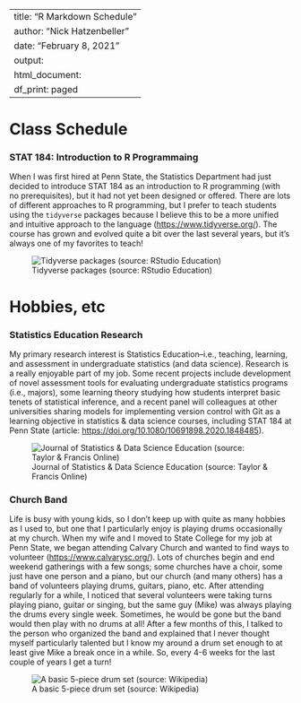   
---
title: "R Markdown Schedule"
author: "Nick Hatzenbeller"
date: "February 8, 2021"
output:
  html_document:
    df_print: paged
---

# Class Schedule

### STAT 184: Introduction to R Programmaing

When I was first hired at Penn State, the Statistics Department had just decided to introduce STAT 184 as an introduction to R programming (with no prerequisites), but it had not yet been designed or offered.  There are lots of different approaches to R programming, but I prefer to teach students using the `tidyverse` packages because I believe this to be a more unified and intuitive approach to the language (<https://www.tidyverse.org/>).  The course has grown and evolved quite a bit over the last several years, but it's always one of my favorites to teach!  

![Tidyverse packages (source: RStudio Education)](tidyverse.png)

# Hobbies, etc

### Statistics Education Research

My primary research interest is Statistics Education--i.e., teaching, learning, and assessment in undergraduate statistics (and data science).  Research is a really enjoyable part of my job.  Some recent projects include development of novel assessment tools for evaluating undergraduate statistics programs (i.e., majors), some learning theory studying how students interpret basic tenets of statistical inference, and a recent panel will colleagues at other universities sharing models for implementing version control with Git as a learning objective in statistics & data science courses, including STAT 184 at Penn State (article:  <https://doi.org/10.1080/10691898.2020.1848485>).

![Journal of Statistics & Data Science Education (source: Taylor & Francis Online)](https://www.tandfonline.com/action/showCoverImage?journalCode=ujse21)


### Church Band

Life is busy with young kids, so I don't keep up with quite as many hobbies as I used to, but one that I particularly enjoy is playing drums occasionally at my church.  When my wife and I moved to State College for my job at Penn State, we began attending Calvary Church and wanted to find ways to volunteer (<https://www.calvarysc.org/>).  Lots of churches begin and end weekend gatherings with a few songs; some churches have a choir, some just have one person and a piano, but our church (and many others) has a band of volunteers playing drums, guitars, piano, etc.  After attending regularly for a while, I noticed that several volunteers were taking turns playing piano, guitar or singing, but the same guy (Mike) was always playing the drums every single week.  Sometimes, he would be gone but the band would then play with no drums at all!  After a few months of this, I talked to the person who organized the band and explained that I never thought myself particularly talented but I know my around a drum set enough to at least give Mike a break once in a while.  So, every 4-6 weeks for the last couple of years I get a turn!

![A basic 5-piece drum set (source: Wikipedia)](https://upload.wikimedia.org/wikipedia/commons/7/76/Platin_Drums_PTCL2016_AF.jpg)

